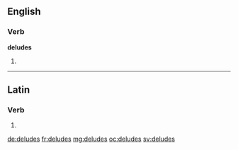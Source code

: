 ==English==

===Verb===
'''deludes'''

# {{third-person singular of|delude}}

----

==Latin==

===Verb===
{{la-verb-form|delūdēs}}

# {{conjugation of|deludo|delūdō|2|s|fut|act|ind|lang=la}}

[[de:deludes]]
[[fr:deludes]]
[[mg:deludes]]
[[oc:deludes]]
[[sv:deludes]]